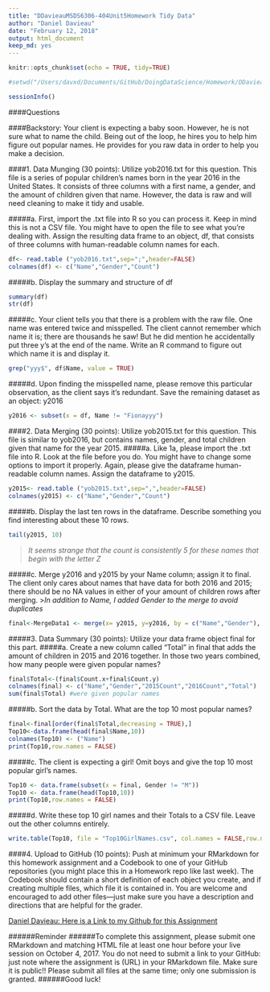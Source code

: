```yaml
---
title: "DDavieauMSDS6306-404Unit5Homework Tidy Data"
author: "Daniel Davieau"
date: "February 12, 2018"
output: html_document
keep_md: yes
---
```

```r
knitr::opts_chunk$set(echo = TRUE, tidy=TRUE)
```
```r
#setwd("/Users/davxd/Documents/GitHub/DoingDataScience/Homework/DDavieauMSDS6306-404Unit5Homework")
```
```r
sessionInfo()
```
####Questions

####Backstory: Your client is expecting a baby soon.  However, he is not sure what to name the child.  Being out of the loop, he hires you to help him figure out popular names.  He provides for you raw data in order to help you make a decision.


####1.	Data Munging (30 points): Utilize yob2016.txt for this question. This file is a series of popular children’s names born in the year 2016 in the United States.  It consists of three columns with a first name, a gender, and the amount of children given that name.  However, the data is raw and will need cleaning to make it tidy and usable.

#####a.	First, import the .txt file into R so you can process it.  Keep in mind this is not a CSV file.  You might have to open the file to see what you’re dealing with.  Assign the resulting data frame to an object, df, that consists of three columns with human-readable column names for each.
```R
df<- read.table ("yob2016.txt",sep=";",header=FALSE)
colnames(df) <- c("Name","Gender","Count")
```
#####b.	Display the summary and structure of df
```r
summary(df)
str(df)
```
#####c.	Your client tells you that there is a problem with the raw file.  One name was entered twice and misspelled.  The client cannot remember which name it is; there are thousands he saw! But he did mention he accidentally put three y’s at the end of the name.  Write an R command to figure out which name it is and display it.
```r
grep("yyy$", df$Name, value = TRUE) 
```
#####d.	Upon finding the misspelled name, please remove this particular observation, as the client says it’s redundant.  Save the remaining dataset as an object: y2016
```r
y2016 <- subset(x = df, Name != "Fionayyy")
```
####2.	Data Merging (30 points): Utilize yob2015.txt for this question.  This file is similar to yob2016, but contains names, gender, and total children given that name for the year 2015.
#####a.	Like 1a, please import the .txt file into R.  Look at the file before you do.  You might have to change some options to import it properly.  Again, please give the dataframe human-readable column names.  Assign the dataframe to y2015. 
```r
y2015<- read.table ("yob2015.txt",sep=",",header=FALSE)
colnames(y2015) <- c("Name","Gender","Count")
```
#####b.	Display the last ten rows in the dataframe.  Describe something you find interesting about these 10 rows.
```r
tail(y2015, 10)
```
>*It seems strange that the count is consistently 5 for these names that begin with the letter Z*

#####c.	Merge y2016 and y2015 by your Name column; assign it to final.  The client only cares about names that have data for both 2016 and 2015; there should be no NA values in either of your amount of children rows after merging.
>*In addition to Name, I added Gender to the merge to avoid duplicates*

```r
final<-MergeData1 <- merge(x= y2015, y=y2016, by = c("Name","Gender"), all=FALSE)
```
#####3.	Data Summary (30 points): Utilize your data frame object final for this part.
#####a.	Create a new column called “Total” in final that adds the amount of children in 2015 and 2016 together.  In those two years combined, how many people were given popular names?
```r
final$Total<-(final$Count.x+final$Count.y)
colnames(final) <- c("Name","Gender","2015Count","2016Count","Total")
sum(final$Total) #were given popular names
```
#####b.	Sort the data by Total.  What are the top 10 most popular names?
```r
final<-final[order(final$Total,decreasing = TRUE),]
Top10<-data.frame(head(final$Name,10))
colnames(Top10) <- ("Name")
print(Top10,row.names = FALSE)
```
#####c.	The client is expecting a girl!  Omit boys and give the top 10 most popular girl’s names.
```r
Top10 <- data.frame(subset(x = final, Gender != "M"))
Top10 <- data.frame(head(Top10,10))
print(Top10,row.names = FALSE)
```
#####d.	Write these top 10 girl names and their Totals to a CSV file.  Leave out the other columns entirely.
```r
write.table(Top10, file = "Top10GirlNames.csv", col.names = FALSE,row.names = FALSE, sep = ",")
```
####4.	Upload to GitHub (10 points): Push at minimum your RMarkdown for this homework assignment and a Codebook to one of your GitHub repositories (you might place this in a Homework repo like last week).  The Codebook should contain a short definition of each object you create, and if creating multiple files, which file it is contained in.  You are welcome and encouraged to add other files—just make sure you have a description and directions that are helpful for the grader.  

[Daniel Davieau: Here is a Link to my Github for this Assignment](https://github.com/davxdan/DoingDataScience/tree/master/Homework/DDavieauMSDS6306-404Unit5Homework)

######Reminder
######To complete this assignment, please submit one RMarkdown and matching HTML file at least one hour before your live session on October 4, 2017.  You do not need to submit a link to your GitHub: just note where the assignment is (URL) in your RMarkdown file.  Make sure it is public!! Please submit all files at the same time; only one submission is granted. 
######Good luck!
